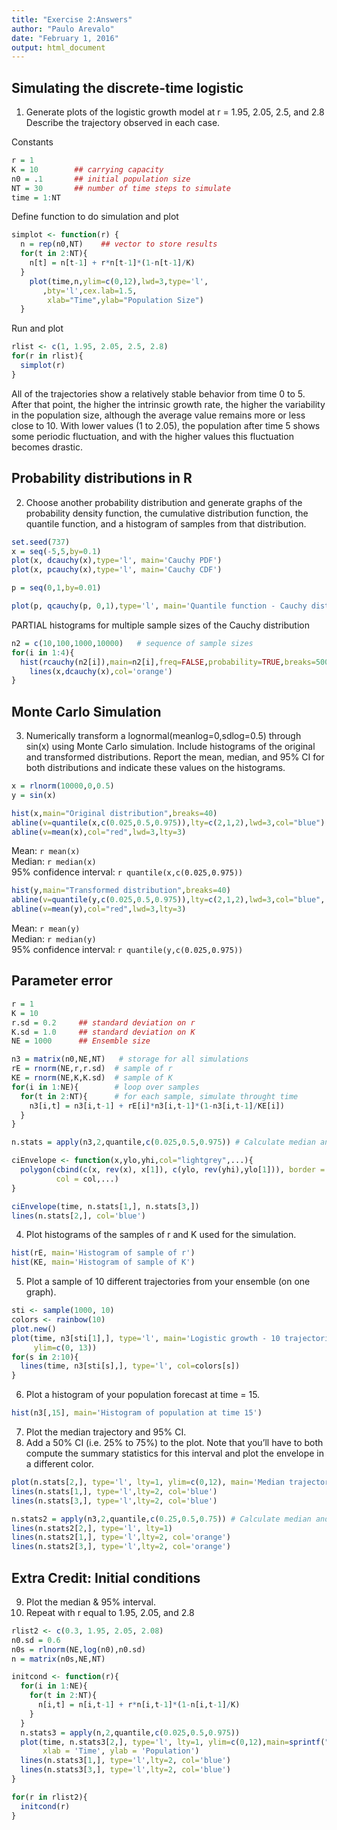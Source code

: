 ```yaml
---
title: "Exercise 2:Answers"
author: "Paulo Arevalo"
date: "February 1, 2016"
output: html_document
---
```


Simulating the discrete-time logistic
-------------------------------------

1. Generate plots of the logistic growth model at r = 1.95, 2.05, 2.5, and 2.8 Describe the trajectory observed in each case.

Constants
```r
r = 1
K = 10        ## carrying capacity      
n0 = .1       ## initial population size
NT = 30       ## number of time steps to simulate
time = 1:NT
```

Define function to do simulation and plot
```r
simplot <- function(r) {
  n = rep(n0,NT)    ## vector to store results
  for(t in 2:NT){
    n[t] = n[t-1] + r*n[t-1]*(1-n[t-1]/K)
  }
    plot(time,n,ylim=c(0,12),lwd=3,type='l',
       ,bty='l',cex.lab=1.5,
        xlab="Time",ylab="Population Size")
  }
```

Run and plot
```r
rlist <- c(1, 1.95, 2.05, 2.5, 2.8)
for(r in rlist){
  simplot(r)
}
```

All of the trajectories show a relatively stable behavior from time 0 to 5. After that point, the higher the intrinsic growth rate, the higher the variability in the population size, although the average value remains more or less close to 10. With lower values (1 to 2.05), the population after time 5 shows some periodic fluctuation, and with the higher values this fluctuation becomes drastic.

Probability distributions in R
------------------------------
2. Choose another probability distribution and generate graphs of the probability density function, the cumulative distribution function, the quantile function, and a histogram of samples from that distribution.

```r
set.seed(737)
x = seq(-5,5,by=0.1)
plot(x, dcauchy(x),type='l', main='Cauchy PDF')
plot(x, pcauchy(x),type='l', main='Cauchy CDF')

p = seq(0,1,by=0.01)

plot(p, qcauchy(p, 0,1),type='l', main='Quantile function - Cauchy distribution')
```

PARTIAL histograms for multiple sample sizes of the Cauchy distribution
```r
n2 = c(10,100,1000,10000)	# sequence of sample sizes
for(i in 1:4){			
  hist(rcauchy(n2[i]),main=n2[i],freq=FALSE,probability=TRUE,breaks=5000, xlim=c(-6,6))  
	lines(x,dcauchy(x),col='orange')
}
```

Monte Carlo Simulation
----------------------
3. Numerically transform a lognormal(meanlog=0,sdlog=0.5) through sin(x) using Monte Carlo simulation. Include histograms of the original and transformed distributions. Report the mean, median, and 95% CI for both distributions and indicate these values on the histograms.

```r
x = rlnorm(10000,0,0.5)
y = sin(x)

hist(x,main="Original distribution",breaks=40)
abline(v=quantile(x,c(0.025,0.5,0.975)),lty=c(2,1,2),lwd=3,col="blue")
abline(v=mean(x),col="red",lwd=3,lty=3)
```

Mean: `r mean(x)`  
Median: `r median(x)`  
95% confidence interval: `r quantile(x,c(0.025,0.975))`


```r
hist(y,main="Transformed distribution",breaks=40)
abline(v=quantile(y,c(0.025,0.5,0.975)),lty=c(2,1,2),lwd=3,col="blue", xlab='sin(x)')
abline(v=mean(y),col="red",lwd=3,lty=3)
```

Mean: `r mean(y)`  
Median: `r median(y)`  
95% confidence interval: `r quantile(y,c(0.025,0.975))`  

Parameter error
---------------

```r
r = 1
K = 10    
r.sd = 0.2     ## standard deviation on r
K.sd = 1.0     ## standard deviation on K
NE = 1000      ## Ensemble size

n3 = matrix(n0,NE,NT)   # storage for all simulations
rE = rnorm(NE,r,r.sd)  # sample of r
KE = rnorm(NE,K,K.sd)  # sample of K
for(i in 1:NE){        # loop over samples
  for(t in 2:NT){      # for each sample, simulate throught time
    n3[i,t] = n3[i,t-1] + rE[i]*n3[i,t-1]*(1-n3[i,t-1]/KE[i])
  }
}

n.stats = apply(n3,2,quantile,c(0.025,0.5,0.975)) # Calculate median and CI
```


```r
ciEnvelope <- function(x,ylo,yhi,col="lightgrey",...){
  polygon(cbind(c(x, rev(x), x[1]), c(ylo, rev(yhi),ylo[1])), border = NA,
          col = col,...) 
}

ciEnvelope(time, n.stats[1,], n.stats[3,])
lines(n.stats[2,], col='blue')
```

4. Plot histograms of the samples of r and K used for the simulation.

```r
hist(rE, main='Histogram of sample of r')
hist(KE, main='Histogram of sample of K')
```

5. Plot a sample of 10 different trajectories from your ensemble (on one graph).

```r
sti <- sample(1000, 10)
colors <- rainbow(10)
plot.new()
plot(time, n3[sti[1],], type='l', main='Logistic growth - 10 trajectories', ylab = 'Population', xlab = 'Time', col = colors[1],
     ylim=c(0, 13))
for(s in 2:10){
  lines(time, n3[sti[s],], type='l', col=colors[s])
}
```

6. Plot a histogram of your population forecast at time = 15.

```r
hist(n3[,15], main='Histogram of population at time 15')
```

7. Plot the median trajectory and 95% CI.
8. Add a 50% CI (i.e. 25% to 75%) to the plot. Note that you'll have to both compute the summary statistics for this interval and plot the envelope in a different color.

```r
plot(n.stats[2,], type='l', lty=1, ylim=c(0,12), main='Median trajectory and CI (50%, orange and 95%, blue)', xlab='Time', ylab='Population')
lines(n.stats[1,], type='l',lty=2, col='blue')
lines(n.stats[3,], type='l',lty=2, col='blue')

n.stats2 = apply(n3,2,quantile,c(0.25,0.5,0.75)) # Calculate median and CI
lines(n.stats2[2,], type='l', lty=1) 
lines(n.stats2[1,], type='l',lty=2, col='orange')
lines(n.stats2[3,], type='l',lty=2, col='orange')
```

Extra Credit: Initial conditions
--------------------------------
9. Plot the median & 95% interval.
10. Repeat with r equal to 1.95, 2.05, and 2.8

```r
rlist2 <- c(0.3, 1.95, 2.05, 2.08)
n0.sd = 0.6
n0s = rlnorm(NE,log(n0),n0.sd)
n = matrix(n0s,NE,NT)

initcond <- function(r){
  for(i in 1:NE){
    for(t in 2:NT){
      n[i,t] = n[i,t-1] + r*n[i,t-1]*(1-n[i,t-1]/K)
    }
  }
  n.stats3 = apply(n,2,quantile,c(0.025,0.5,0.975))
  plot(time, n.stats3[2,], type='l', lty=1, ylim=c(0,12),main=sprintf("Median and CI, r=%.2f",r),
       xlab = 'Time', ylab = 'Population')
  lines(n.stats3[1,], type='l',lty=2, col='blue')
  lines(n.stats3[3,], type='l',lty=2, col='blue')
}

for(r in rlist2){
  initcond(r)
}
```


